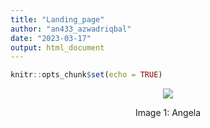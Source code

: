 ```yaml
---
title: "Landing_page"
author: "an433_azwadriqbal"
date: "2023-03-17"
output: html_document
---
```


```r
knitr::opts_chunk$set(echo = TRUE)
```

<center>
![](https://gradschool.cornell.edu/wp-content/uploads/2022/05/Angela-Nankabirwa-crop-400x400.jpg)

Image 1: Angela
```r




```

